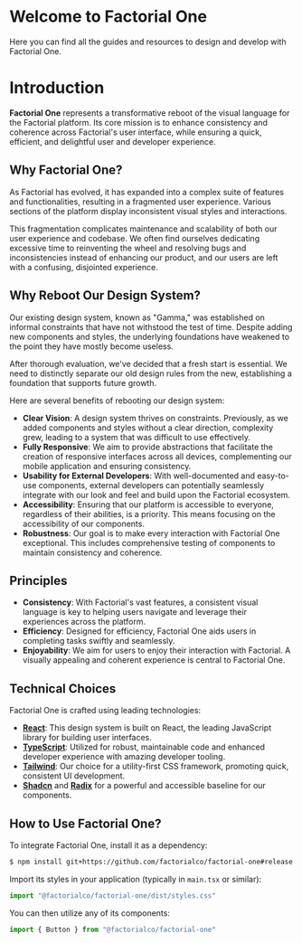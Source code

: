
# Welcome to Factorial One

Here you can find all the guides and resources to design and develop with
Factorial One.

<Unstyled>
  <div className="grid grid-cols-1 gap-6 pb-8 md:grid-cols-3">
    <FeatureCard
      icon={Rocket}
      title="Getting Started"
      description="Explore how to start with tutorials and getting started guides."
      href="/?path=/docs/components-maturity--documentation"
    />
    <FeatureCard
      icon={Masonry}
      title="Foundations"
      description="Explore the foundations like colors, typography, or spacing."
      href="/?path=/docs/foundations-colors--documentation"
    />
    <FeatureCard
      icon={Folder}
      title="Components"
      description="Discover our comprehensive collection of UI components."
      href="/?path=/docs/components-actions-button--documentation"
    />
  </div>
</Unstyled>

# Introduction

**Factorial One** represents a transformative reboot of the visual language for
the Factorial platform. Its core mission is to enhance consistency and coherence
across Factorial's user interface, while ensuring a quick, efficient, and
delightful user and developer experience.

## Why Factorial One?

As Factorial has evolved, it has expanded into a complex suite of features and
functionalities, resulting in a fragmented user experience. Various sections of
the platform display inconsistent visual styles and interactions.

This fragmentation complicates maintenance and scalability of both our user
experience and codebase. We often find ourselves dedicating excessive time to
reinventing the wheel and resolving bugs and inconsistencies instead of
enhancing our product, and our users are left with a confusing, disjointed
experience.

## Why Reboot Our Design System?

Our existing design system, known as "Gamma," was established on informal
constraints that have not withstood the test of time. Despite adding new
components and styles, the underlying foundations have weakened to the point
they have mostly become useless.

After thorough evaluation, we've decided that a fresh start is essential. We
need to distinctly separate our old design rules from the new, establishing a
foundation that supports future growth.

Here are several benefits of rebooting our design system:

- **Clear Vision**: A design system thrives on constraints. Previously, as we
  added components and styles without a clear direction, complexity grew,
  leading to a system that was difficult to use effectively.
- **Fully Responsive**: We aim to provide abstractions that facilitate the
  creation of responsive interfaces across all devices, complementing our mobile
  application and ensuring consistency.
- **Usability for External Developers**: With well-documented and easy-to-use
  components, external developers can potentially seamlessly integrate with our
  look and feel and build upon the Factorial ecosystem.
- **Accessibility**: Ensuring that our platform is accessible to everyone,
  regardless of their abilities, is a priority. This means focusing on the
  accessibility of our components.
- **Robustness**: Our goal is to make every interaction with Factorial One
  exceptional. This includes comprehensive testing of components to maintain
  consistency and coherence.

## Principles

- **Consistency**: With Factorial's vast features, a consistent visual language
  is key to helping users navigate and leverage their experiences across the
  platform.
- **Efficiency**: Designed for efficiency, Factorial One aids users in
  completing tasks swiftly and seamlessly.
- **Enjoyability**: We aim for users to enjoy their interaction with Factorial.
  A visually appealing and coherent experience is central to Factorial One.

## Technical Choices

Factorial One is crafted using leading technologies:

- **[React](https://react.dev/)**: This design system is built on React, the
  leading JavaScript library for building user interfaces.
- **[TypeScript](https://www.typescriptlang.org/)**: Utilized for robust,
  maintainable code and enhanced developer experience with amazing developer
  tooling.
- **[Tailwind](https://tailwindcss.com/)**: Our choice for a utility-first CSS
  framework, promoting quick, consistent UI development.
- **[Shadcn](https://ui.shadcn.com/)** and
  **[Radix](https://www.radix-ui.com/primitives)** for a powerful and accessible
  baseline for our components.

## How to Use Factorial One?

To integrate Factorial One, install it as a dependency:

```bash
$ npm install git+https://github.com/factorialco/factorial-one#release
```

Import its styles in your application (typically in `main.tsx` or similar):

```jsx
import "@factorialco/factorial-one/dist/styles.css"
```

You can then utilize any of its components:

```jsx
import { Button } from "@factorialco/factorial-one"
```
